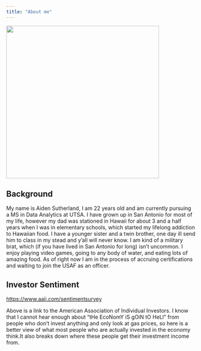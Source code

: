 ```yaml
---
title: "About me"
---
```


[![](IMG_4760.jpeg){fig-align="center" width="407"}](aboutme.qmd)

## Background

My name is Aiden Sutherland, I am 22 years old and am currently pursuing a MS in Data Analytics at UTSA. I have grown up in San Antonio for most of my life, however my dad was stationed in Hawaii for about 3 and a half years when I was in elementary schools, which started my lifelong addiction to Hawaiian food. I have a younger sister and a twin brother, one day ill send him to class in my stead and y'all will never know. I am kind of a military brat, which (if you have lived in San Antonio for long) isn't uncommon. I enjoy playing video games, going to any body of water, and eating lots of amazing food. As of right now I am in the process of accruing certifications and waiting to join the USAF as an officer.

## Investor Sentiment

<https://www.aaii.com/sentimentsurvey>

Above is a link to the American Association of Individual Investors. I know that I cannot hear enough about "tHe EcoNomY iS gOiN tO HeLl" from people who don't invest anything and only look at gas prices, so here is a better view of what most people who are actually invested in the economy think.It also breaks down where these people get their investment income from.
